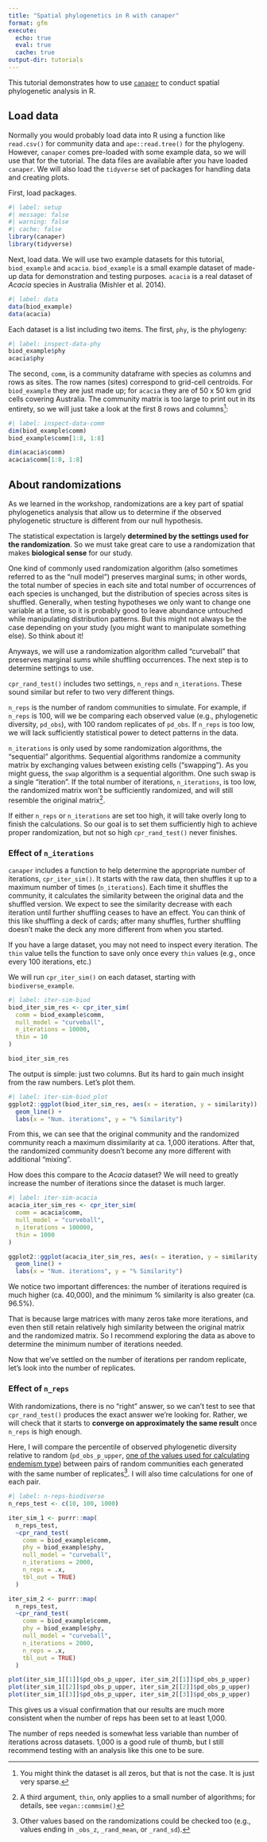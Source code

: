 ```yaml
---
title: "Spatial phylogenetics in R with canaper"
format: gfm
execute: 
  echo: true
  eval: true
  cache: true
output-dir: tutorials
---
```


This tutorial demonstrates how to use [`canaper`](https://github.com/ropensci/canaper) to conduct spatial phylogenetic analysis in R.

## Load data

Normally you would probably load data into R using a function like `read.csv()` for community data and `ape::read.tree()` for the phylogeny. However, `canaper` comes pre-loaded with some example data, so we will use that for the tutorial. The data files are available after you have loaded `canaper`. We will also load the `tidyverse` set of packages for handling data and creating plots.

First, load packages.

```r
#| label: setup
#| message: false
#| warning: false
#| cache: false
library(canaper)
library(tidyverse)
```

Next, load data. We will use two example datasets for this tutorial, `biod_example` and `acacia`. `biod_example` is a small example dataset of made-up data for demonstration and testing purposes. `acacia` is a real dataset of *Acacia* species in Australia (Mishler et al. 2014).

```r
#| label: data
data(biod_example)
data(acacia)
```

Each dataset is a list including two items. The first, `phy`, is the phylogeny:

```r
#| label: inspect-data-phy
biod_example$phy
acacia$phy
```

The second, `comm`, is a community dataframe with species as columns and rows as sites. The row names (sites) correspond to grid-cell centroids. For `biod_example` they are just made up; for `acacia` they are of 50 x 50 km grid cells covering Australia. The community matrix is too large to print out in its entirety, so we will just take a look at the first 8 rows and columns^[You might think the dataset is all zeros, but that is not the case. It is just very sparse.]:

```r
#| label: inspect-data-comm
dim(biod_example$comm)
biod_example$comm[1:8, 1:8]

dim(acacia$comm)
acacia$comm[1:8, 1:8]
```

## About randomizations

As we learned in the workshop, randomizations are a key part of spatial phylogenetics analysis that allow us to determine if the observed phylogenetic structure is different from our null hypothesis.

The statistical expectation is largely **determined by the settings used for the randomization**. So we must take great care to use a randomization that makes **biological sense** for our study.

One kind of commonly used randomization algorithm (also sometimes referred to as the "null model") preserves marginal sums; in other words, the total number of species in each site and total number of occurrences of each species is unchanged, but the distribution of species across sites is shuffled. Generally, when testing hypotheses we only want to change one variable at a time, so it is probably good to leave abundance untouched while manipulating distribution patterns. But this might not always be the case depending on your study (you might want to manipulate something else). So think about it!

Anyways, we will use a randomization algorithm called "curveball" that preserves marginal sums while shuffling occurrences. The next step is to determine settings to use.

`cpr_rand_test()` includes two settings, `n_reps` and `n_iterations`. These sound similar but refer to two very different things. 

`n_reps` is the number of random communities to simulate. For example, if `n_reps` is 100, will we be comparing each observed value (e.g., phylogenetic diversity, `pd_obs`), with 100 random replicates of `pd_obs`. If `n_reps` is too low, we will lack sufficiently statistical power to detect patterns in the data.

`n_iterations` is only used by some randomization algorithms, the "sequential" algorithms. Sequential algorithms randomize a community matrix by exchanging values between existing cells ("swapping"). As you might guess, the `swap` algorithm is a sequential algorithm. One such swap is a single "iteration". If the total number of iterations, `n_iterations`, is too low, the randomized matrix won't be sufficiently randomized, and will still resemble the original matrix^[A third argument, `thin`, only applies to a small number of algorithms; for details, see `vegan::commsim()`].

If either `n_reps` or `n_iterations` are set too high, it will take overly long to finish the calculations. So our goal is to set them sufficiently high to achieve proper randomization, but not so high `cpr_rand_test()` never finishes.

### Effect of `n_iterations`

`canaper` includes a function to help determine the appropriate number of iterations, `cpr_iter_sim()`. It starts with the raw data, then shuffles it up to a maximum number of times (`n_iterations`). Each time it shuffles the community, it calculates the similarity between the original data and the shuffled version. We expect to see the similarity decrease with each iteration until further shuffling ceases to have an effect. You can think of this like shuffling a deck of cards; after many shuffles, further shuffling doesn't make the deck any more different from when you started.

If you have a large dataset, you may not need to inspect every iteration. The `thin` value tells the function to save only once every `thin` values (e.g., once every 100 iterations, etc.)

We will run `cpr_iter_sim()` on each dataset, starting with `biodiverse_example`.

```r
#| label: iter-sim-biod
biod_iter_sim_res <- cpr_iter_sim(
  comm = biod_example$comm,
  null_model = "curveball",
  n_iterations = 10000,
  thin = 10
)

biod_iter_sim_res
```

The output is simple: just two columns. But its hard to gain much insight from the raw numbers. Let's plot them.

```r
#| label: iter-sim-biod_plot
ggplot2::ggplot(biod_iter_sim_res, aes(x = iteration, y = similarity)) +
  geom_line() +
  labs(x = "Num. iterations", y = "% Similarity")
```

From this, we can see that the original community and the randomized community reach a maximum dissimilarity at ca. 1,000 iterations. After that, the randomized community doesn't become any more different with additional "mixing".

How does this compare to the *Acacia* dataset? We will need to greatly increase the number of iterations since the dataset is much larger.

```r
#| label: iter-sim-acacia
acacia_iter_sim_res <- cpr_iter_sim(
  comm = acacia$comm,
  null_model = "curveball",
  n_iterations = 100000,
  thin = 1000
)

ggplot2::ggplot(acacia_iter_sim_res, aes(x = iteration, y = similarity)) +
  geom_line() +
  labs(x = "Num. iterations", y = "% Similarity")
```

We notice two important differences: the number of iterations required is much higher (ca. 40,000), and the minimum % similarity is also greater (ca. 96.5%).

That is because large matrices with many zeros take more iterations, and even then still retain relatively high similarity between the original matrix and the randomized matrix. So I recommend exploring the data as above to determine the minimum number of iterations needed.

Now that we've settled on the number of iterations per random replicate, let's look into the number of replicates. 

### Effect of `n_reps`

With randomizations, there is no "right" answer, so we can't test to see that `cpr_rand_test()` produces the exact answer we're looking for. Rather, we will check that it starts to **converge on approximately the same result** once `n_reps` is high enough. 

Here, I will compare the percentile of observed phylogenetic diversity relative to random (`pd_obs_p_upper`, [one of the values used for calculating endemism type](https://docs.ropensci.org/canaper/articles/canape.html#classify-endemism)) between pairs of random communities each generated with the same number of replicates^[Other values based on the randomizations could be checked too (e.g., values ending in `_obs_z`, `_rand_mean`, or `_rand_sd`).]. I will also time calculations for one of each pair.


```r
#| label: n-reps-biodiverse
n_reps_test <- c(10, 100, 1000)

iter_sim_1 <- purrr::map(
  n_reps_test,
  ~cpr_rand_test(
    comm = biod_example$comm,
    phy = biod_example$phy,
    null_model = "curveball",
    n_iterations = 2000,
    n_reps = .x,
    tbl_out = TRUE)
  )

iter_sim_2 <- purrr::map(
  n_reps_test,
  ~cpr_rand_test(
    comm = biod_example$comm,
    phy = biod_example$phy,
    null_model = "curveball",
    n_iterations = 2000,
    n_reps = .x,
    tbl_out = TRUE)
  )

plot(iter_sim_1[[1]]$pd_obs_p_upper, iter_sim_2[[1]]$pd_obs_p_upper)
plot(iter_sim_1[[2]]$pd_obs_p_upper, iter_sim_2[[2]]$pd_obs_p_upper)
plot(iter_sim_1[[3]]$pd_obs_p_upper, iter_sim_2[[3]]$pd_obs_p_upper)
```

This gives us a visual confirmation that our results are much more consistent when the number of reps has been set to at least 1,000.

The number of reps needed is somewhat less variable than number of iterations across datasets. 1,000 is a good rule of thumb, but I still recommend testing with an analysis like this one to be sure.